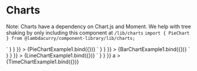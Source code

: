 
<Meta title="Components/Charts" component={PieChart} />

# Charts

Note: Charts have a dependency on Chart.js and Moment. We help with tree shaking by only including this component at `/lib/charts`
`import { PieChart } from @lambdacurry/component-library/lib/charts;`

<Canvas>
  <Story
    name="Pie Chart"
    parameters={{
      docs: {
        source: {
          code: dedent`
            <PieChart
              data={[
                { label: 'Label 1', value: 1, color: 'red' },
                { label: 'Label 2', value: 2, color: 'blue' },
                { label: 'Label 3', value: 3, color: 'green' },
                { label: 'Label 4', value: 4, color: 'yellow' }
              ]}
            />`
        }
      }
    }}
  >
    {PieChartExample1.bind({})}
  </Story>
  <ArgsTable of={PieChart} />
</Canvas>

<Canvas>
  <Story
    name="Bar Chart"
    parameters={{
      docs: {
        source: {
          code: dedent`
            <BarChart
              width={200}
              height={75}
              labels={['Category 1', 'Category 2', 'Category 3', 'Category 4']}
              datasets={[
                {
                  label: 'Dataset 1',
                  data: [3, 7, 19, 12],
                  color: \`\${getCssVar('lc-color-primary')}\`
                },
                {
                  label: 'Dataset 2',
                  data: [10, 5, 17, 24],
                  color: \`\${getCssVar('lc-color-accent')}\`
                },
                {
                  label: 'Dataset 3',
                  data: [8, 12, 20, 4],
                  color: \`\${getCssVar('lc-color-success')}\`
                },
                {
                  label: 'Dataset 4',
                  data: [23, 16, 13, 19],
                  color: \`\${getCssVar('lc-color-warning')}\`
                },
                {
                  label: 'Dataset 5',
                  data: [13, 20, 4, 7],
                  color: \`\${getCssVar('lc-color-danger')}\`
                }
                ]}
            />`
        }
      }
    }}
  >
    {BarChartExample1.bind({})}
  </Story>
  <ArgsTable of={BarChart} />
</Canvas>

<Canvas>
  <Story
    name="Line Chart"
    parameters={{
      docs: {
        source: {
          code: dedent`
            <LineChart
              width={200}
              height={75}
              options={{ legend: { display: false } }}
              labels={['Category 1', 'Category 2', 'Category 3', 'Category 4']}
              datasets={[
                {
                  label: 'Dataset 1',
                  data: [3, 7, 19, 12],
                  color: \`\${getCssVar('lc-color-primary')}\`
                },
                {
                  label: 'Dataset 2',
                  data: [10, 5, 17, 24],
                  color: \`\${getCssVar('lc-color-accent')}\`
                },
                {
                  label: 'Dataset 3',
                  data: [8, 12, 20, 4],
                  color: \`\${getCssVar('lc-color-success')}\`
                },
                {
                  label: 'Dataset 4',
                  data: [23, 16, 13, 19],
                  color: \`\${getCssVar('lc-color-warning')}\`
                },
                {
                  label: 'Dataset 5',
                  data: [13, 20, 4, 7],
                  color: \`\${getCssVar('lc-color-danger')}\`
                }
            ]}
            />`
        }
      }
    }}
  >
    {LineChartExample1.bind({})}
  </Story>
  <ArgsTable of={LineChart} />
</Canvas>

<Canvas>
  <Story
    name="Time Chart"
    parameters={{
      docs: {
        source: {
          code: dedent`
            <TimeChart
              width={200}
              height={75}
              datasets={[
                {
                  label: 'Dataset 1',
                  data: [
                    { x: '2014/01/01', y: 3 },
                    { x: '2016/03/02', y: 7 },
                    { x: '2018/07/05', y: 19 },
                    { x: '2020/11/07', y: 12 }
                  ],
                  color: \`\${getCssVar('lc-color-primary')}\`
                },
                {
                  label: 'Dataset 2',
                  data: [
                    { x: '2014/01/01', y: 10 },
                    { x: '2016/03/02', y: 5 },
                    { x: '2018/07/05', y: 17 },
                    { x: '2020/11/07', y: 24 }
                  ],
                  color: \`\${getCssVar('lc-color-accent')}\`
                },
                {
                  label: 'Dataset 3',
                  data: [
                    { x: '2014/01/01', y: 8 },
                    { x: '2016/03/02', y: 12 },
                    { x: '2018/07/05', y: 20 },
                    { x: '2020/11/07', y: 4 }
                  ],
                  color: \`\${getCssVar('lc-color-success')}\`
                },
                {
                  label: 'Dataset 4',
                  data: [
                    { x: '2014/01/01', y: 23 },
                    { x: '2016/03/02', y: 16 },
                    { x: '2018/07/05', y: 13 },
                    { x: '2020/11/07', y: 19 }
                  ],
                  color: \`\${getCssVar('lc-color-warning')}\`
                },
                {
                  label: 'Dataset 5',
                  data: [
                    { x: '2014/01/01', y: 13 },
                    { x: '2016/03/02', y: 20 },
                    { x: '2018/07/05', y: 4 },
                    { x: '2020/11/07', y: 7 }
                  ],
                  color: \`\${getCssVar('lc-color-danger')}\`
                }
              ]}
              // Note: You can set custom time options without affecting the other defaults
              options={{
                scales: {
                  xAxes: [{ time: { unit: 'year', min: '2014/01/01' } }]
                }
              }}
            />`
        }
      }
    }}
    a
  >
    {TimeChartExample1.bind({})}
  </Story>
  <ArgsTable of={TimeChart} />
</Canvas>
